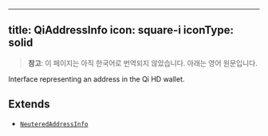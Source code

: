 <!-- AUTO-GENERATED-CONTENT:START (ENGLISH-COPY) -->
---
title: QiAddressInfo
icon: square-i
iconType: solid
---

> **참고**: 이 페이지는 아직 한국어로 번역되지 않았습니다. 아래는 영어 원문입니다.

Interface representing an address in the Qi HD wallet.

## Extends

- [`NeuteredAddressInfo`](/ko/sdk/content/interfaces/NeuteredAddressInfo)
